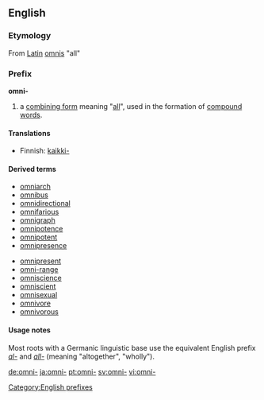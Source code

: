 ==English==
===Etymology===
From [[Latin]] [[omnis]] "all" 

===Prefix===
'''omni-'''

# a [[combining form]] meaning "[[all]]", used in the formation of [[compound word]]s.

====Translations====
*Finnish: [[kaikki-]]

====Derived terms====
{{top2}}
*[[omniarch]]
*[[omnibus]]
*[[omnidirectional]]
*[[omnifarious]]
*[[omnigraph]]
*[[omnipotence]]
*[[omnipotent]]
*[[omnipresence]]
{{mid2}}
*[[omnipresent]]
*[[omni-range]]
*[[omniscience]]
*[[omniscient]]
*[[omnisexual]]
*[[omnivore]]
*[[omnivorous]]
{{bottom}}

====Usage notes====
Most roots with a Germanic linguistic base use the equivalent English prefix ''[[al-]]'' and ''[[all-]]'' (meaning "altogether", "wholly").

[[Category:English prefixes]]

[[de:omni-]]
[[ja:omni-]]
[[pt:omni-]]
[[sv:omni-]]
[[vi:omni-]]